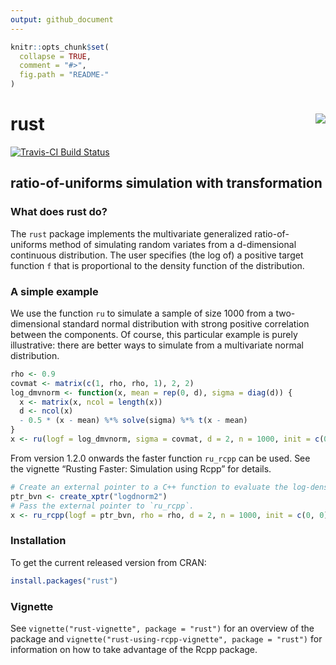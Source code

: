 ```yaml
---
output: github_document
---
```


<!-- README.md is generated from README.Rmd. Please edit that file -->

```r
knitr::opts_chunk$set(
  collapse = TRUE,
  comment = "#>",
  fig.path = "README-"
)
```

# rust <img src="tools/rust_logo.png" align="right" />

[![Travis-CI Build Status](https://travis-ci.org/paulnorthrop/rust.svg?branch=master)](https://travis-ci.org/paulnorthrop/rust) 

## ratio-of-uniforms simulation with transformation

### What does rust do?

The `rust` package implements the multivariate generalized ratio-of-uniforms method of simulating random variates from a d-dimensional continuous distribution.  The user specifies (the log of) a positive target function `f` that is proportional to the density function of the distribution.  

### A simple example

We use the function `ru` to simulate a sample of size 1000 from a two-dimensional standard normal distribution with strong positive correlation between the components.  Of course, this particular example is purely illustrative: there are better ways to simulate from a multivariate normal distribution.

```r
rho <- 0.9
covmat <- matrix(c(1, rho, rho, 1), 2, 2)
log_dmvnorm <- function(x, mean = rep(0, d), sigma = diag(d)) {
  x <- matrix(x, ncol = length(x))
  d <- ncol(x)
  - 0.5 * (x - mean) %*% solve(sigma) %*% t(x - mean)
}
x <- ru(logf = log_dmvnorm, sigma = covmat, d = 2, n = 1000, init = c(0, 0))
```

From version 1.2.0 onwards the faster function `ru_rcpp` can be used.  See the vignette "Rusting Faster: Simulation using Rcpp" for details.

```r
# Create an external pointer to a C++ function to evaluate the log-density.
ptr_bvn <- create_xptr("logdnorm2")
# Pass the external pointer to `ru_rcpp`.
x <- ru_rcpp(logf = ptr_bvn, rho = rho, d = 2, n = 1000, init = c(0, 0))
```

### Installation

To get the current released version from CRAN:

```r
install.packages("rust")
```

### Vignette

See `vignette("rust-vignette", package = "rust")` for an overview of the package and `vignette("rust-using-rcpp-vignette", package = "rust")` for information on how to take advantage of the Rcpp package.
